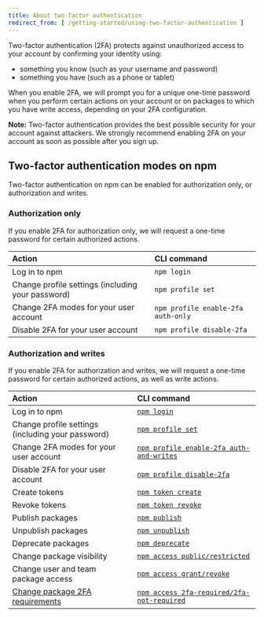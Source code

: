 ```yaml
---
title: About two-factor authentication
redirect_from: [ /getting-started/using-two-factor-authentication ]
---
```


Two-factor authentication (2FA) protects against unauthorized access to your account by confirming your identity using:

* something you know (such as your username and password)
* something you have (such as a phone or tablet)

When you enable 2FA, we will prompt you for a unique one-time password when you perform certain actions on your account or on packages to which you have write access, depending on your 2FA configuration.

<Note>

**Note:** Two-factor authentication provides the best possible security for your account against attackers. We strongly recommend enabling 2FA on your account as soon as possible after you sign up.

</Note>

## Two-factor authentication modes on npm

Two-factor authentication on npm can be enabled for authorization only, or authorization and writes.

### Authorization only

If you enable 2FA for authorization only, we will request a one-time password for certain authorized actions.

| Action                                            | CLI command                        |
| :------------------------------------------------ | :--------------------------------- |
| Log in to npm                                     | `npm login`                        |
| Change profile settings (including your password) | `npm profile set`                  |
| Change 2FA modes for your user account            | `npm profile enable-2fa auth-only` |
| Disable 2FA for your user account                 | `npm profile disable-2fa`          |

### Authorization and writes

If you enable 2FA for authorization and writes, we will request a one-time password for certain authorized actions, as well as write actions.

| Action                                            | CLI command                                            |
| :------------------------------------------------ | :----------------------------------------------------- |
| Log in to npm                                     | [`npm login`][login]                                   |
| Change profile settings (including your password) | [`npm profile set`][profile-set]                       |
| Change 2FA modes for your user account            | [`npm profile enable-2fa auth-and-writes`][2fa-enable] |
| Disable 2FA for your user account                 | [`npm profile disable-2fa`][2fa-disable]               |
| Create tokens                                     | [`npm token create`][token-create]                     |
| Revoke tokens                                     | [`npm token revoke`][token-revoke]                     |
| Publish packages                                  | [`npm publish`][publish]                               |
| Unpublish packages                                | [`npm unpublish`][unpublish]                           |
| Deprecate packages                                | [`npm deprecate`][deprecate]                           |
| Change package visibility                         | [`npm access public/restricted`][access]               |
| Change user and team package access               | [`npm access grant/revoke`][access]                    |
| [Change package 2FA requirements][pkg-2fa]        | [`npm access 2fa-required/2fa-not-required`][access]   |


[login]: https://docs.npmjs.com/cli/adduser
[profile-set]: https://docs.npmjs.com/cli/profile
[2fa-enable]: https://docs.npmjs.com/cli/profile
[2fa-disable]: https://docs.npmjs.com/cli/profile
[token-create]: https://docs.npmjs.com/cli/token
[token-revoke]: https://docs.npmjs.com/cli/token
[publish]: https://docs.npmjs.com/cli/publish
[unpublish]: https://docs.npmjs.com/cli/unpublish
[deprecate]: https://docs.npmjs.com/cli/deprecate
[access]: https://docs.npmjs.com/cli/access
[pkg-2fa]: requiring-2fa-for-package-publishing-and-settings-modification
